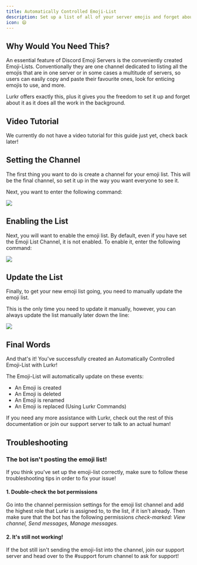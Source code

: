 ```yaml
---
title: Automatically Controlled Emoji-List
description: Set up a list of all of your server emojis and forget about it as it updates itself
icon: 😄
---
```


## Why Would You Need This?

An essential feature of Discord Emoji Servers is the conveniently created Emoji-Lists. Conventionally they are one
channel dedicated to listing all the emojis that are in one server or in some cases a multitude of servers, so users can
easily copy and paste their favourite ones, look for enticing emojis to use, and more.

Lurkr offers exactly this, plus it gives you the freedom to set it up and forget about it as it does all the work in the
background.

## Video Tutorial

We currently do not have a video tutorial for this guide just yet, check back later!

## Setting the Channel

The first thing you want to do is create a channel for your emoji list. This will be the final channel, so set it up in
the way you want everyone to see it.

Next, you want to enter the following command:

![](../../_assets/Lxxb7HC.png)

## Enabling the List

Next, you will want to enable the emoji list. By default, even if you have set the Emoji List Channel, it is not
enabled. To enable it, enter the following command:

![](../../_assets/pbPcRBu.png)

## Update the List

Finally, to get your new emoji list going, you need to manually update the emoji list.

This is the only time you need to update it manually, however, you can always update the list manually later down the
line:

![](../../_assets/QpCpmra.png)

## Final Words

And that's it! You've successfully created an Automatically Controlled Emoji-List with Lurkr!

The Emoji-List will automatically update on these events:

- An Emoji is created
- An Emoji is deleted
- An Emoji is renamed
- An Emoji is replaced (Using Lurkr Commands)

If you need any more assistance with Lurkr, check out the rest of this documentation or join our support server to talk
to an actual human!

## Troubleshooting

### The bot isn't posting the emoji list!

If you think you've set up the emoji-list correctly, make sure to follow these troubleshooting tips in order to fix your
issue!

#### 1. Double-check the bot permissions

Go into the channel permission settings for the emoji list channel and add the highest role that Lurkr is assigned to,
to the list, if it isn't already. Then make sure that the bot has the following permissions _check-marked: View channel,
Send messages, Manage messages._

#### 2. It's still not working!

If the bot still isn't sending the emoji-list into the channel, join our support server and head over to the #support
forum channel to ask for support!
